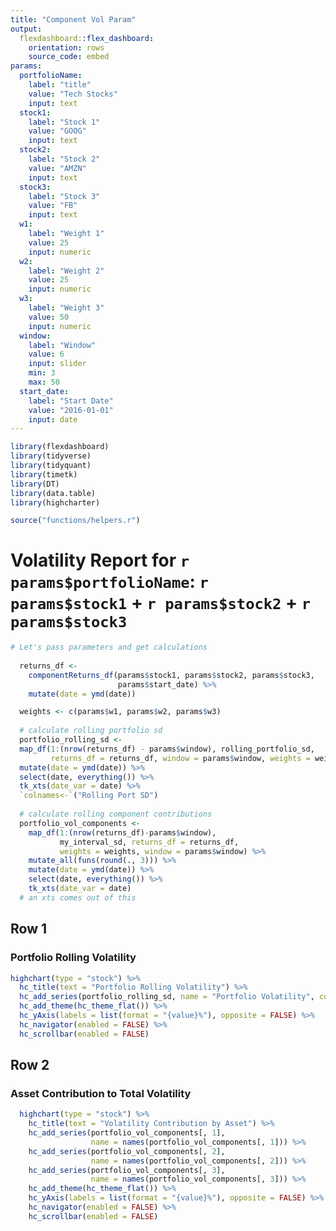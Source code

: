 ```yaml
---
title: "Component Vol Param"
output:
  flexdashboard::flex_dashboard:
    orientation: rows
    source_code: embed
params:
  portfolioName:
    label: "title"
    value: "Tech Stocks"
    input: text
  stock1: 
    label: "Stock 1"
    value: "GOOG"
    input: text
  stock2: 
    label: "Stock 2"
    value: "AMZN"
    input: text
  stock3: 
    label: "Stock 3"
    value: "FB"
    input: text
  w1: 
    label: "Weight 1"
    value: 25
    input: numeric
  w2: 
    label: "Weight 2"
    value: 25
    input: numeric
  w3: 
    label: "Weight 3"
    value: 50
    input: numeric
  window:
    label: "Window"
    value: 6
    input: slider
    min: 3
    max: 50
  start_date:
    label: "Start Date"
    value: "2016-01-01"
    input: date
---
```


```r
library(flexdashboard)
library(tidyverse)
library(tidyquant)
library(timetk)
library(DT)
library(data.table)
library(highcharter)

source("functions/helpers.r")
```

Volatility Report for `r params$portfolioName`: `r params$stock1` + `r params$stock2` + `r params$stock3`
=================================

```r
# Let's pass parameters and get calculations
  
  returns_df <- 
    componentReturns_df(params$stock1, params$stock2, params$stock3, 
                        params$start_date) %>% 
    mutate(date = ymd(date))

  weights <- c(params$w1, params$w2, params$w3)
  
  # calculate rolling portfolio sd
  portfolio_rolling_sd <- 
  map_df(1:(nrow(returns_df) - params$window), rolling_portfolio_sd, 
         returns_df = returns_df, window = params$window, weights = weights) %>%
  mutate(date = ymd(date)) %>% 
  select(date, everything()) %>%
  tk_xts(date_var = date) %>% 
  `colnames<-`("Rolling Port SD")
  
  # calculate rolling component contributions
  portfolio_vol_components <-
    map_df(1:(nrow(returns_df)-params$window), 
           my_interval_sd, returns_df = returns_df, 
           weights = weights, window = params$window) %>%
    mutate_all(funs(round(., 3))) %>% 
    mutate(date = ymd(date)) %>%
    select(date, everything()) %>%
    tk_xts(date_var = date)
  # an xts comes out of this
```

Row 1
-----------------------------------------

### Portfolio Rolling Volatility

```r
highchart(type = "stock") %>%
  hc_title(text = "Portfolio Rolling Volatility") %>%
  hc_add_series(portfolio_rolling_sd, name = "Portfolio Volatility", color = 'green') %>%
  hc_add_theme(hc_theme_flat()) %>%
  hc_yAxis(labels = list(format = "{value}%"), opposite = FALSE) %>%
  hc_navigator(enabled = FALSE) %>% 
  hc_scrollbar(enabled = FALSE)
```

Row 2
----------------------------------------

### Asset Contribution to Total Volatility

```r
  highchart(type = "stock") %>% 
    hc_title(text = "Volatility Contribution by Asset") %>%
    hc_add_series(portfolio_vol_components[, 1], 
                  name = names(portfolio_vol_components[, 1])) %>%
    hc_add_series(portfolio_vol_components[, 2], 
                  name = names(portfolio_vol_components[, 2])) %>%
    hc_add_series(portfolio_vol_components[, 3], 
                  name = names(portfolio_vol_components[, 3])) %>%
    hc_add_theme(hc_theme_flat()) %>%
    hc_yAxis(labels = list(format = "{value}%"), opposite = FALSE) %>%
    hc_navigator(enabled = FALSE) %>% 
    hc_scrollbar(enabled = FALSE)

```


